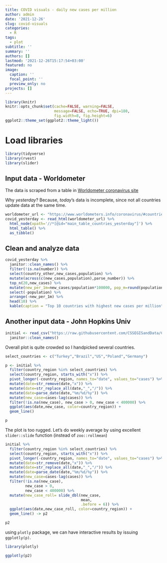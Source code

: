 ```yaml
---
title: COVID visuals - daily new cases per million
author: admin
date: '2021-12-26'
slug: covid-visuals
categories:
  - R
tags:
  - plot
subtitle: ''
summary: ''
authors: []
lastmod: '2021-12-26T15:17:54+03:00'
featured: no
image:
  caption: ''
  focal_point: ''
  preview_only: no
projects: []
---
```



```r
library(knitr)
knitr::opts_chunk$set(cache=FALSE, warning=FALSE,
                      message=FALSE, echo=TRUE, dpi=180,
                      fig.width=8, fig.height=6)
ggplot2::theme_set(ggplot2::theme_light())
```

# Load libraries

```r
library(tidyverse)
library(rvest)
library(slider)
```

## Input data - Worldometer



The data is scraped from a table in [Worldometer coronavirus site](https://www.worldometers.info/coronavirus/)

Why *yesterday*? Because, *today*'s data is incomplete, since not all countries update data at the same time.

```r
worldometer_url <- "https://www.worldometers.info/coronavirus/#countries"
covid_yesterday <- read_html(worldometer_url) %>% 
  html_node(xpath='//*[@id="main_table_countries_yesterday"]') %>%
  html_table() %>%
  as_tibble()
```

## Clean and analyze data

```r
covid_yesterday %>%
  janitor::clean_names() %>%
  filter(!is.na(number)) %>%
  select(country_other,new_cases,population) %>%
  mutate(across(c(new_cases,population),parse_number)) %>%
  top_n(20,new_cases) %>%
  mutate(new_per_1m=new_cases/population*100000, pop_m=round(population / 1000000, 2)) %>%
  select(-population) %>%
  arrange(-new_per_1m) %>% 
  head(10) %>% 
  kable(caption = "Top 10 countries with highest new cases per million")
```

## Another input data - John Hopkins Univ

```r
initial <- read_csv("https://raw.githubusercontent.com/CSSEGISandData/COVID-19/master/csse_covid_19_data/csse_covid_19_time_series/time_series_covid19_confirmed_global.csv") %>%
  janitor::clean_names()
```

Overall plot is quite crowded so I handpicked several countries.

```r
select_countries <- c("Turkey","Brazil","US","Poland","Germany")

p <- initial %>%
  filter(country_region %in% select_countries) %>%
  select(country_region, starts_with("x")) %>%
  pivot_longer(-country_region, names_to="date", values_to="cases") %>%
  mutate(date=str_remove(date,"x")) %>%
  mutate(date=str_replace_all(date,"_","/")) %>%
  mutate(date=parse_date(date,"%m/%d/%y")) %>%
  mutate(new_case=cases-lag(cases)) %>%
  filter(!is.na(new_case), new_case > 0, new_case < 400000) %>%
  ggplot(aes(date,new_case, color=country_region)) +
  geom_line()

p
```

The plot is too rugged. Let's do weekly average by using excellent `slider::slide` function (instead of `zoo::rollmean`)

```r
initial %>%
  filter(country_region %in% select_countries) %>%
  select(country_region, starts_with("x")) %>%
  pivot_longer(-country_region, names_to="date", values_to="cases") %>%
  mutate(date=str_remove(date,"x")) %>%
  mutate(date=str_replace_all(date,"_","/")) %>%
  mutate(date=parse_date(date,"%m/%d/%y")) %>%
  mutate(new_case=cases-lag(cases)) %>%
  filter(!is.na(new_case), 
         new_case > 0, 
         new_case < 400000) %>% 
  mutate(new_case_roll= slide_dbl(new_case, 
                                  mean, 
                                  .before = 6)) %>% 
  ggplot(aes(date,new_case_roll, color=country_region)) +
  geom_line() -> p2

p2
```


using `plotly` package, we can have interactive results by issuing `ggplotly(p)`.

```r
library(plotly)

ggplotly(p2) 
```

